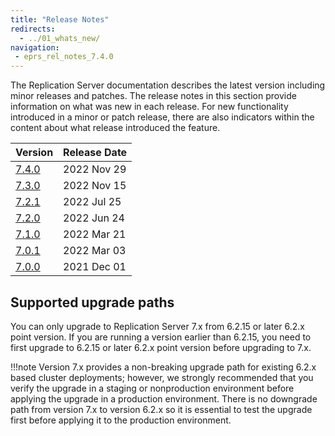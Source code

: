 ```yaml
---
title: "Release Notes"
redirects:
  - ../01_whats_new/
navigation:
 - eprs_rel_notes_7.4.0
---
```



The Replication Server documentation describes the latest version including minor releases and patches. The release notes in this section provide information on what was new in each release. For new functionality introduced in a minor or patch release, there are also indicators within the content about what release introduced the feature.

| Version                          | Release Date | 
| -------------------------------- | ------------ |
| [7.4.0](eprs_rel_notes_7.4.0)    | 2022 Nov 29  |
| [7.3.0](15_eprs_rel_notes_7.3.0) | 2022 Nov 15  |
| [7.2.1](16_eprs_rel_notes_7.2.1) | 2022 Jul 25  |
| [7.2.0](17_eprs_rel_notes_7.2.0) | 2022 Jun 24  |
| [7.1.0](18_eprs_rel_notes_7.1.0) | 2022 Mar 21  |
| [7.0.1](19_eprs_rel_notes_7.0.1) | 2022 Mar 03  |
| [7.0.0](20_eprs_rel_notes_7.0.0) | 2021 Dec 01  |

## Supported upgrade paths

You can only upgrade to Replication Server 7.x from 6.2.15 or later 6.2.x point version. If you are running a version earlier than 6.2.15, you need to first upgrade to 6.2.15 or later 6.2.x point version before upgrading to 7.x.

!!!note
   Version 7.x provides a non-breaking upgrade path for existing 6.2.x based cluster deployments; however, we strongly recommended that you verify the upgrade in a staging or nonproduction environment before applying the upgrade in a production environment. There is no downgrade path from version 7.x to version 6.2.x so it is essential to test the upgrade first before applying it to the production environment.  

